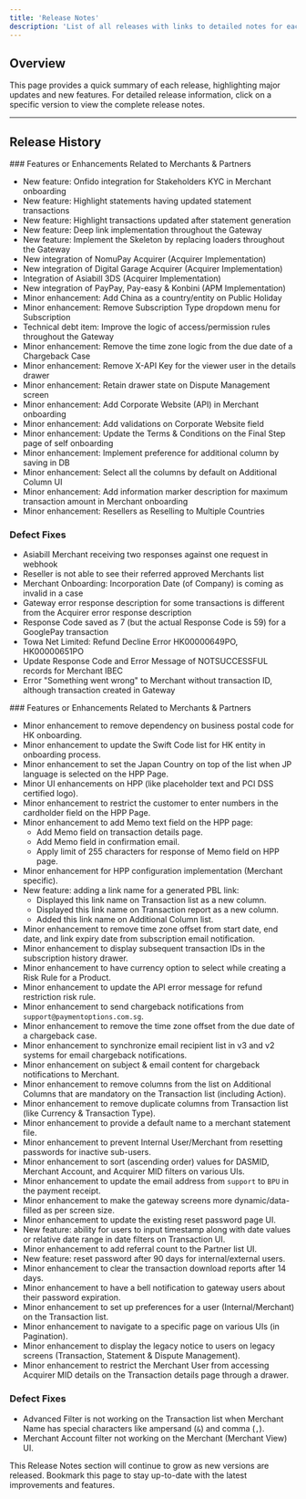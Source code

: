 ```yaml
---
title: 'Release Notes'
description: 'List of all releases with links to detailed notes for each version.'
---
```


## **Overview**

This page provides a quick summary of each release, highlighting major updates and new features. For detailed release information, click on a specific version to view the complete release notes.

***

## **Release History**

<Update label="2024-12-03" description="Release 20">
 ### Features or Enhancements Related to Merchants & Partners

* New feature: Onfido integration for Stakeholders KYC in Merchant onboarding
* New feature: Highlight statements having updated statement transactions
* New feature: Highlight transactions updated after statement generation
* New feature: Deep link implementation throughout the Gateway
* New feature: Implement the Skeleton by replacing loaders throughout the Gateway
* New integration of NomuPay Acquirer (Acquirer Implementation)
* New integration of Digital Garage Acquirer (Acquirer Implementation)
* Integration of Asiabill 3DS (Acquirer Implementation)
* New integration of PayPay, Pay-easy & Konbini (APM Implementation)
* Minor enhancement: Add China as a country/entity on Public Holiday
* Minor enhancement: Remove Subscription Type dropdown menu for Subscription
* Technical debt item: Improve the logic of access/permission rules throughout the Gateway
* Minor enhancement: Remove the time zone logic from the due date of a Chargeback Case
* Minor enhancement: Remove X-API Key for the viewer user in the details drawer
* Minor enhancement: Retain drawer state on Dispute Management screen
* Minor enhancement: Add Corporate Website (API) in Merchant onboarding
* Minor enhancement: Add validations on Corporate Website field
* Minor enhancement: Update the Terms & Conditions on the Final Step page of self onboarding
* Minor enhancement: Implement preference for additional column by saving in DB
* Minor enhancement: Select all the columns by default on Additional Column UI
* Minor enhancement: Add information marker description for maximum transaction amount in Merchant onboarding
* Minor enhancement: Resellers as Reselling to Multiple Countries

### Defect Fixes

* Asiabill Merchant receiving two responses against one request in webhook
* Reseller is not able to see their referred approved Merchants list
* Merchant Onboarding: Incorporation Date (of Company) is coming as invalid in a case
* Gateway error response description for some transactions is different from the Acquirer error response description
* Response Code saved as 7 (but the actual Response Code is 59) for a GooglePay transaction
* Towa Net Limited: Refund Decline Error HK00000649PO, HK00000651PO
* Update Response Code and Error Message of NOTSUCCESSFUL records for Merchant IBEC
* Error "Something went wrong" to Merchant without transaction ID, although transaction created in Gateway

</Update>

<Update label="2024-10-01" description="Release 19">
  ### Features or Enhancements Related to Merchants & Partners

- Minor enhancement to remove dependency on business postal code for HK onboarding.
- Minor enhancement to update the Swift Code list for HK entity in onboarding process.
- Minor enhancement to set the Japan Country on top of the list when JP language is selected on the HPP Page.
- Minor UI enhancements on HPP (like placeholder text and PCI DSS certified logo).
- Minor enhancement to restrict the customer to enter numbers in the cardholder field on the HPP Page.
- Minor enhancement to add Memo text field on the HPP page:
  - Add Memo field on transaction details page.
  - Add Memo field in confirmation email.
  - Apply limit of 255 characters for response of Memo field on HPP page.
- Minor enhancement for HPP configuration implementation (Merchant specific).
- New feature: adding a link name for a generated PBL link:
  - Displayed this link name on Transaction list as a new column.
  - Displayed this link name on Transaction report as a new column.
  - Added this link name on Additional Column list.
- Minor enhancement to remove time zone offset from start date, end date, and link expiry date from subscription email notification.
- Minor enhancement to display subsequent transaction IDs in the subscription history drawer.
- Minor enhancement to have currency option to select while creating a Risk Rule for a Product.
- Minor enhancement to update the API error message for refund restriction risk rule.
- Minor enhancement to send chargeback notifications from `support@paymentoptions.com.sg`.
- Minor enhancement to remove the time zone offset from the due date of a chargeback case.
- Minor enhancement to synchronize email recipient list in v3 and v2 systems for email chargeback notifications.
- Minor enhancement on subject & email content for chargeback notifications to Merchant.
- Minor enhancement to remove columns from the list on Additional Columns that are mandatory on the Transaction list (including Action).
- Minor enhancement to remove duplicate columns from Transaction list (like Currency & Transaction Type).
- Minor enhancement to provide a default name to a merchant statement file.
- Minor enhancement to prevent Internal User/Merchant from resetting passwords for inactive sub-users.
- Minor enhancement to sort (ascending order) values for DASMID, Merchant Account, and Acquirer MID filters on various UIs.
- Minor enhancement to update the email address from `support` to `BPU` in the payment receipt.
- Minor enhancement to make the gateway screens more dynamic/data-filled as per screen size.
- Minor enhancement to update the existing reset password page UI.
- New feature: ability for users to input timestamp along with date values or relative date range in date filters on Transaction UI.
- Minor enhancement to add referral count to the Partner list UI.
- New feature: reset password after 90 days for internal/external users.
- Minor enhancement to clear the transaction download reports after 14 days.
- Minor enhancement to have a bell notification to gateway users about their password expiration.
- Minor enhancement to set up preferences for a user (Internal/Merchant) on the Transaction list.
- Minor enhancement to navigate to a specific page on various UIs (in Pagination).
- Minor enhancement to display the legacy notice to users on legacy screens (Transaction, Statement & Dispute Management).
- Minor enhancement to restrict the Merchant User from accessing Acquirer MID details on the Transaction details page through a drawer.

### Defect Fixes

- Advanced Filter is not working on the Transaction list when Merchant Name has special characters like ampersand (`&`) and comma (`,`).
- Merchant Account filter not working on the Merchant (Merchant View) UI.

</Update>

<Note>
  This Release Notes section will continue to grow as new versions are released. Bookmark this page to stay up-to-date with the latest improvements and features.
</Note>